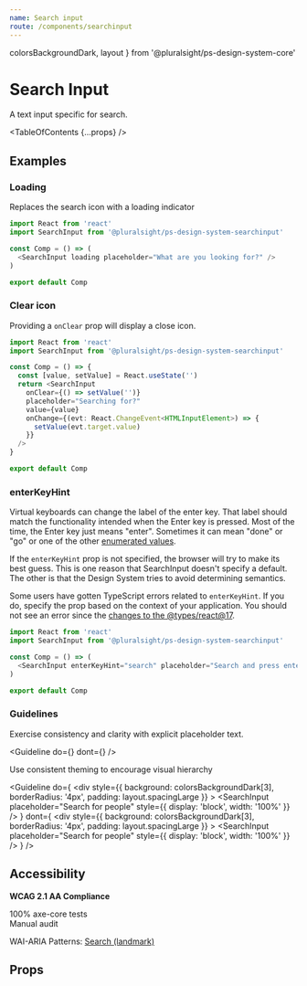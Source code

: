 ```yaml
---
name: Search input
route: /components/searchinput
---
```


  colorsBackgroundDark,
  layout
} from '@pluralsight/ps-design-system-core'

# Search Input

<Intro>A text input specific for search.</Intro>

<Usage
  figmaUrl="https://www.figma.com/file/YsTklBecdddy9RZ3HXddIseD/PSDS-Web-Components?node-id=13432%3A528"
  install="npm install @pluralsight/ps-design-system-searchinput"
  import="import SearchInput from '@pluralsight/ps-design-system-searchinput'"
  packageName="searchinput"
  version={props.version}
/>

<TableOfContents {...props} />

## Examples


### Loading

Replaces the search icon with a loading indicator

```typescript
import React from 'react'
import SearchInput from '@pluralsight/ps-design-system-searchinput'

const Comp = () => (
  <SearchInput loading placeholder="What are you looking for?" />
)

export default Comp
```

### Clear icon

Providing a `onClear` prop will display a close icon.

```typescript
import React from 'react'
import SearchInput from '@pluralsight/ps-design-system-searchinput'

const Comp = () => {
  const [value, setValue] = React.useState('')
  return <SearchInput
    onClear={() => setValue('')}
    placeholder="Searching for?"
    value={value}
    onChange={(evt: React.ChangeEvent<HTMLInputElement>) => {
      setValue(evt.target.value)
    }}
  />
}

export default Comp
```

### enterKeyHint

Virtual keyboards can change the label of the enter key. That label should match the functionality intended when the Enter key is pressed. Most of the time, the Enter key just means "enter". Sometimes it can mean "done" or "go" or one of the other [enumerated values](https://developer.mozilla.org/en-US/docs/Web/HTML/Global_attributes/enterkeyhint#values).

If the `enterKeyHint` prop is not specified, the browser will try to make its best guess. This is one reason that SearchInput doesn't specify a default. The other is that the Design System tries to avoid determining semantics.

Some users have gotten TypeScript errors related to `enterKeyHint`. If you do, specify the prop based on the context of your application. You should not see an error since the [changes to the @types/react@17](https://github.com/DefinitelyTyped/DefinitelyTyped/pull/48971/files#diff-32cfd8cb197872bcba371f5018185d2e75fa540b52cda2dd7d8ac12dcc021299R2095).

```typescript
import React from 'react'
import SearchInput from '@pluralsight/ps-design-system-searchinput'

const Comp = () => (
  <SearchInput enterKeyHint="search" placeholder="Search and press enter to be taken to the search results" />
)

export default Comp
```

### Guidelines

Exercise consistency and clarity with explicit placeholder text.

<Guideline
  do={<SearchInput placeholder="Search for people" />}
  dont={<SearchInput placeholder="Filter" />}
/>

Use consistent theming to encourage visual hierarchy

<Guideline
  do={
    <div
      style={{
        background: colorsBackgroundDark[3],
        borderRadius: '4px',
        padding: layout.spacingLarge
      }}
    >
      <Theme>
        <SearchInput
          placeholder="Search for people"
          style={{ display: 'block', width: '100%' }}
        />
      </Theme>
    </div>
  }
  dont={
    <div
      style={{
        background: colorsBackgroundDark[3],
        borderRadius: '4px',
        padding: layout.spacingLarge
      }}
    >
      <Theme name="light">
        <SearchInput
          placeholder="Search for people"
          style={{ display: 'block', width: '100%' }}
        />
      </Theme>
    </div>
  }
/>

## Accessibility

**WCAG 2.1 AA Compliance**

<CheckCircleFilledIcon color="green" size="xSmall" /> 100% axe-core tests
<br />
<WarningFilledIcon color="red" size="xSmall" /> Manual audit

WAI-ARIA Patterns: <A href="https://www.w3.org/TR/wai-aria-practices-1.2/#aria_lh_search" target="_blank" rel="noreferrer">Search (landmark)</A>

## Props

<TypesTable>
  <TypesProp name="label" type="string" desc="non-standard above-field label" />
  <TypesProp
    name="onClear"
    type="function"
    desc="show clear button and trigger when button is clicked"
  />
  <TypesProp
    name="error"
    type="boolean"
    desc="show error state"
    default="false"
  />
  <TypesProp
    name="loading"
    type="boolean"
    desc="show progress indicator"
    default="false"
  />
  <TypesProp
    name="placeholder"
    type="string"
    desc="standard in-field usage hint"
  />
  <TypesProp
    name="subLabel"
    type="string"
    desc="non-standard below-field label or error message"
  />
</TypesTable>
